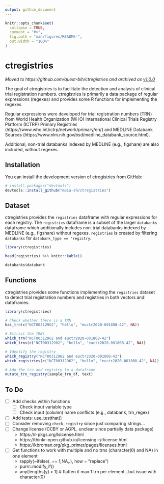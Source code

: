 ```yaml
---
output: github_document
---
```


<!-- README.md is generated from README.Rmd. Please edit that file -->

```r
knitr::opts_chunk$set(
  collapse = TRUE,
  comment = "#>",
  fig.path = "man/figures/README-",
  out.width = "100%"
)
```

# ctregistries

*Moved to https://github.com/quest-bih/ctregistries and archived as [v1.0.0](https://github.com/quest-bih/ctregistries/releases/tag/v1.0.0)*

The goal of ctregistries is to facilitate the detection and analysis of clinical trial registration numbers. ctregistries is primarily a data package of regular expressions (regexes) and provides some R functions for implementing the regexes.

Regular expressions were developed for trial registration numbers (TRN) from World Health Organization (WHO) International Clinical Trials Registry Platform (ICTRP) Primary Registries (https://www.who.int/ictrp/network/primary/en/) and MEDLINE Databank Sources (https://www.nlm.nih.gov/bsd/medline_databank_source.html).

Additional, non-trial databanks indexed by MEDLINE (e.g., figshare) are also included, without regexes.

## Installation

You can install the development version of ctregistries from GitHub:

``` r
# install.packages("devtools")
devtools::install_github("maia-sh/ctregistries")
```

## Dataset

ctregistries provides the `registries` dataframe with regular expressions for each registry. The `registries` dataframe is a subset of the larger `databanks` dataframe which additionally includes non-trial databanks indexed by MEDLINE (e.g., figshare) without regexes. `registries` is created by filtering `databanks` for `databank_type == "registry`.

```r
library(ctregistries)

head(registries) %>% knitr::kable()

databanks$databank
```

## Functions
ctregistries provides some functions implementing the `registries` dataset to detect trial registration numbers and registries in both vectors and dataframes.

```r
library(ctregistries)

# Check whether there is a TRN
has_trn(c("NCT00312962", "hello", "euctr2020-001808-42", NA))

# Extract the TRNs
which_trn("NCT00312962 and euctr2020-001808-42")
which_trns(c("NCT00312962", "hello", "euctr2020-001808-42", NA))

# Identify the registry
which_registry("NCT00312962 and euctr2020-001808-42")
which_registries(c("NCT00312962", "hello", "euctr2020-001808-42", NA))

# Add the trn and registry to a dataframe
mutate_trn_registry(sample_trn_df, text)
```

## To Do
- [ ] Add checks within functions
  - [ ] Check input variable type
  - [ ] Check input (column) name conflicts (e.g., databank, trn_regex)
- [ ] Add tests: use_testthat()
- [ ] Consider removing `check_registry` since just comparing strings...
- [ ] Change license (CCBY or AGPL, unclear since partially data package)
  - https://r-pkgs.org/lsicense.html
  - https://thinkr-open.github.io/licensing-r/rlicense.html
  - https://kbroman.org/pkg_primer/pages/licenses.html
- [ ] Get functions to work with multiple and no trns (character(0) and NA) in one element
  - rapply(~ifelse(. == 1,NA,.), how = "replace")
  - purrr::modify_if()
  - any(lengths(y) > 1) # flatten if max 1 trn per element...but issue with character(0)
